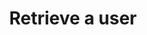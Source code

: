 ---
title: 'Retrieve a user'
description: 'Retrieve a User from any Ticketing Platform using this endpoint'
openapi: "GET /ticketing/user/{id}"
---